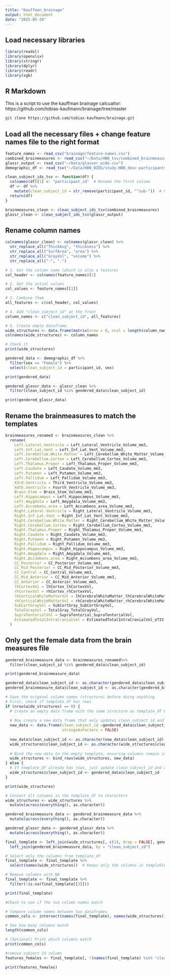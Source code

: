 ```yaml
---
title: "Kauffman_brainage"
output: html_document
date: "2025-05-28"
---
```


## Load necessary libraries

```r
library(readxl)
library(openxlsx)
library(stringr)
library(dplyr)
library(readr)
library(xgb)
```

## R Markdown

This is a script to use the kauffman brainage calcualtor: https://github.com/tobias-kaufmann/brainage/tree/master

```bash
git clone https://github.com/tobias-kaufmann/brainage.git

```

## Load all the necessary files + change feature names file to the right format

```r
feature_names <- read_csv("brainage/feature-names.csv")
combined_brainmeasures <- read_csv("~/Data/HBN_tsv/combined_brainmeasures.csv")
glassr_output <- read_csv("~/Data/glasser_wide.csv")
demographic_df <- read_tsv("~/Data/HBN_BIDS/study-HBN_desc-participants.tsv")

```


```r
clean_subject_ids_tsv <- function(df) {
  colnames(df)[1] <- "participant_id"  # Rename the first column
  df <- df %>%
    mutate(clean_subject_id = str_remove(participant_id, "^sub-"))  # Remove "sub-" from start
  return(df)
}

brainmeasures_clean <- clean_subject_ids_tsv(combined_brainmeasures)
glassr_clean <- clean_subject_ids_tsv(glassr_output)


```


## Rename column names

```r
colnames(glassr_clean) <- colnames(glassr_clean) %>%
  str_replace_all("ThickAvg", "thickness") %>%
  str_replace_all("SurfArea", "area") %>%
  str_replace_all("GrayVol", "volume") %>%
  str_replace_all("-", ".")

```


```r
# 1. Get the column name (which is also a feature)
col_header <- colnames(feature_names)[1]

# 2. Get the actual values
col_values <- feature_names[[1]]

# 3. Combine them
all_features <- c(col_header, col_values)

# 4. Add "clean_subject_id" at the front
column_names <- c("clean_subject_id", all_features)

# 5. Create empty dataframe
wide_structures <- data.frame(matrix(nrow = 0, ncol = length(column_names)))
colnames(wide_structures) <- column_names

# Check it
print(wide_structures)
```

```r
gendered_data <- demographic_df %>%
  filter(sex == "Female") %>%
  select(clean_subject_id = participant_id, sex)

print(gendered_data)
```

```r
gendered_glassr_data <- glassr_clean %>%
  filter(clean_subject_id %in% gendered_data$clean_subject_id)

print(gendered_glassr_data)
```

## Rename the brainmeasures to match the templates

```r
brainmeasures_renamed <- brainmeasures_clean %>%
  rename(
    Left.Lateral.Ventricle = Left_Lateral_Ventricle_Volume_mm3,
    Left.Inf.Lat.Vent = Left_Inf_Lat_Vent_Volume_mm3,
    Left.Cerebellum.White.Matter = Left_Cerebellum_White_Matter_Volume_mm3,
    Left.Cerebellum.Cortex = Left_Cerebellum_Cortex_Volume_mm3,
    Left.Thalamus.Proper = Left_Thalamus_Proper_Volume_mm3,
    Left.Caudate = Left_Caudate_Volume_mm3,
    Left.Putamen = Left_Putamen_Volume_mm3,
    Left.Pallidum = Left_Pallidum_Volume_mm3,
    X3rd.Ventricle = Third_Ventricle_Volume_mm3,
    X4th.Ventricle = Fourth_Ventricle_Volume_mm3,
    Brain.Stem = Brain_Stem_Volume_mm3,
    Left.Hippocampus = Left_Hippocampus_Volume_mm3,
    Left.Amygdala = Left_Amygdala_Volume_mm3,
    Left.Accumbens.area = Left_Accumbens_area_Volume_mm3,
    Right.Lateral.Ventricle = Right_Lateral_Ventricle_Volume_mm3,
    Right.Inf.Lat.Vent = Right_Inf_Lat_Vent_Volume_mm3,
    Right.Cerebellum.White.Matter = Right_Cerebellum_White_Matter_Volume_mm3,
    Right.Cerebellum.Cortex = Right_Cerebellum_Cortex_Volume_mm3,
    Right.Thalamus.Proper = Right_Thalamus_Proper_Volume_mm3,
    Right.Caudate = Right_Caudate_Volume_mm3,
    Right.Putamen = Right_Putamen_Volume_mm3,
    Right.Pallidum = Right_Pallidum_Volume_mm3,
    Right.Hippocampus = Right_Hippocampus_Volume_mm3,
    Right.Amygdala = Right_Amygdala_Volume_mm3,
    Right.Accumbens.area = Right_Accumbens_area_Volume_mm3,
    CC_Posterior = CC_Posterior_Volume_mm3,
    CC_Mid_Posterior = CC_Mid_Posterior_Volume_mm3,
    CC_Central = CC_Central_Volume_mm3,
    CC_Mid_Anterior = CC_Mid_Anterior_Volume_mm3,
    CC_Anterior = CC_Anterior_Volume_mm3,
    lhCortexVol = lhCortex_lhCortexVol,
    rhCortexVol = rhCortex_rhCortexVol,
    lhCorticalWhiteMatterVol = lhCerebralWhiteMatter_lhCerebralWhiteMatterVol,
    rhCorticalWhiteMatterVol = rhCerebralWhiteMatter_rhCerebralWhiteMatterVol,
    SubCortGrayVol = SubCortGray_SubCortGrayVol,
    TotalGrayVol = TotalGray_TotalGrayVol,
    SupraTentorialVol = SupraTentorial_SupraTentorialVol,
    EstimatedTotalIntraCranialVol = EstimatedTotalIntraCranialVol_eTIV
  )


```

## Only get the female data from the brain measures file

```r
gendered_brainmeasure_data <- brainmeasures_renamed%>%
  filter(clean_subject_id %in% gendered_data$clean_subject_id)

print(gendered_brainmeasure_data)
```

```r
gendered_data$clean_subject_id <- as.character(gendered_data$clean_subject_id)
gendered_brainmeasure_data$clean_subject_id <- as.character(gendered_brainmeasure_data$clean_subject_id)

# Save the original column names (structure) before doing anything
# First, check if template_df has rows
if (nrow(wide_structures) == 0) {
  # Create an empty data frame with the same structure as template_df but add the subject IDs and age
  
  # Now create a new data frame that only updates clean_subject_id and AGE
  new_data <- data.frame(clean_subject_id =gendered_data$clean_subject_id,
                         stringsAsFactors = FALSE)
  
  new_data$clean_subject_id <- as.character(new_data$clean_subject_id)
  wide_structures$clean_subject_id <- as.character(wide_structures$clean_subject_id)
  
  # Bind the new data to the empty template, ensuring columns remain intact
  wide_structures <- bind_rows(wide_structures, new_data)
} else {
  # If template_df already has rows, just update clean_subject_id and AGE columns
  wide_structures$clean_subject_id <- gendered_data$clean_subject_id
}

print(wide_structures)
```


```r
# Convert all columns in the template_df to characters
wide_structures <- wide_structures %>%
  mutate(across(everything(), as.character))

gendered_brainmeasure_data <- gendered_brainmeasure_data %>%
  mutate(across(everything(), as.character))

gendered_glassr_data <- gendered_glassr_data %>%
  mutate(across(everything(), as.character))

```

```r
final_template <- left_join(wide_structures[, c(1), drop = FALSE], gendered_glassr_data, by = "clean_subject_id") %>%  
  left_join(gendered_brainmeasure_data, by = "clean_subject_id") 

# Select only the columns from template_df
final_template <- final_template %>%
  select(names(wide_structures))  # Keeps only the columns in templa5te_df  

# Remove columns with NA
final_template <- final_template %>%
  filter(!is.na(final_template[[3]]))

print(final_template)
```

```r
#Check to see if the two column names match

# Compare column names between two dataframes
common_cols <- intersect(names(final_template), names(wide_structures))

# See how many columns match
length(common_cols)

# (Optional) Print which columns match
print(common_cols)
```
```r
#remove subject Id column
features_females <- final_template[, !(names(final_template) %in% "clean_subject_id")]

print(features_females)
```

